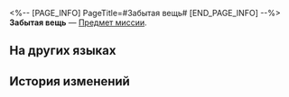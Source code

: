 <%-- [PAGE_INFO]
PageTitle=#Забытая вещь#
[END_PAGE_INFO] --%>
{{Предмет Инфобокс
|id          = 140492
|Изображение = Предмет Книга Пенакония.png
|Тип         = Предмет миссии
|Инвентарь   = Миссии
|Редкость    = 3
|Эффект      = 
|Описание    = Чей-то потерянный блокнот. Уголки пожелтели, а большую часть записей уже не разобрать из-за красных, похожих на ржавчину пятен.
}}
'''Забытая вещь''' — [[Предмет миссии]].

==На других языках==
{{На других языках
|en   = Lost Property
|zhs  = 某人的遗失物
|zht  = 某人的遺失物
|ja   = 誰かの落とし物
|ko   = 누군가의 분실물
|es   = Objeto perdido
|fr   = Carnet perdu
|ru   = Забытая вещь
|th   = ของที่สูญหายของใครบางคน
|vi   = Vật Thất Lạc Của Ai Đó
|de   = Verlorener Besitz
|id   = Barang Hilang Seseorang
|pt   = Propriedade Perdida
}}

==История изменений==
{{История изменений|3.5}}